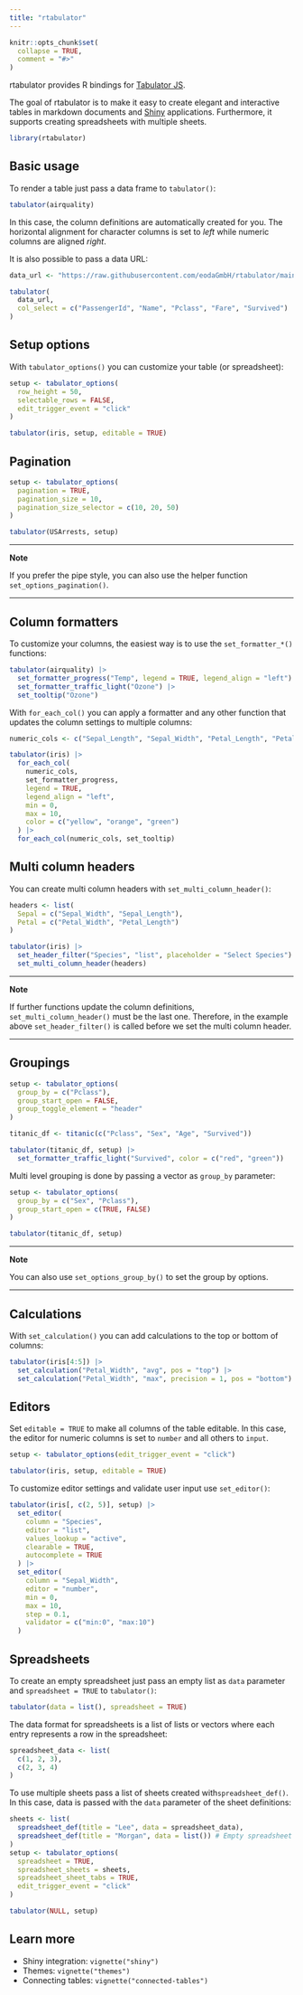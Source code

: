 ```yaml
---
title: "rtabulator"
---
```


```r
knitr::opts_chunk$set(
  collapse = TRUE,
  comment = "#>"
)
```

rtabulator provides R bindings for [Tabulator JS](https://tabulator.info/).

The goal of rtabulator is to make it easy to create elegant and interactive tables in markdown documents and [Shiny](https://shiny.posit.co/) applications. Furthermore, it supports creating spreadsheets with multiple sheets.

```r
library(rtabulator)
```

## Basic usage

To render a table just pass a data frame to `tabulator()`:

```r
tabulator(airquality)
```

In this case, the column definitions are automatically created for you. The horizontal alignment for character columns is set to _left_  while numeric columns are aligned _right_.

It is also possible to pass a data URL:

```r
data_url <- "https://raw.githubusercontent.com/eodaGmbH/rtabulator/main/data-raw/titanic.csv"

tabulator(
  data_url,
  col_select = c("PassengerId", "Name", "Pclass", "Fare", "Survived")
)
```

## Setup options

With `tabulator_options()` you can customize your table (or spreadsheet):

```r
setup <- tabulator_options(
  row_height = 50,
  selectable_rows = FALSE,
  edit_trigger_event = "click"
)

tabulator(iris, setup, editable = TRUE)
```

## Pagination

```r
setup <- tabulator_options(
  pagination = TRUE,
  pagination_size = 10,
  pagination_size_selector = c(10, 20, 50)
)

tabulator(USArrests, setup)
```

***

**Note**

If you prefer the pipe style, you can also use the helper function `set_options_pagination()`.

***

## Column formatters

To customize your columns, the easiest way is to use the `set_formatter_*()` functions: 

```r
tabulator(airquality) |>
  set_formatter_progress("Temp", legend = TRUE, legend_align = "left") |>
  set_formatter_traffic_light("Ozone") |>
  set_tooltip("Ozone")
```

With `for_each_col()` you can apply a formatter and any other function that updates the column settings to multiple columns:

```r
numeric_cols <- c("Sepal_Length", "Sepal_Width", "Petal_Length", "Petal_Width")

tabulator(iris) |>
  for_each_col(
    numeric_cols,
    set_formatter_progress,
    legend = TRUE,
    legend_align = "left",
    min = 0,
    max = 10,
    color = c("yellow", "orange", "green")
  ) |>
  for_each_col(numeric_cols, set_tooltip)
```

## Multi column headers

You can create multi column headers with `set_multi_column_header()`:

```r
headers <- list(
  Sepal = c("Sepal_Width", "Sepal_Length"),
  Petal = c("Petal_Width", "Petal_Length")
)

tabulator(iris) |>
  set_header_filter("Species", "list", placeholder = "Select Species") |>
  set_multi_column_header(headers)
```

***

**Note**

If further functions update the column definitions, `set_multi_column_header()` must be the last one. Therefore, in the example above `set_header_filter()` is called before we set the multi column header.

***

## Groupings

```r
setup <- tabulator_options(
  group_by = c("Pclass"),
  group_start_open = FALSE,
  group_toggle_element = "header"
)

titanic_df <- titanic(c("Pclass", "Sex", "Age", "Survived"))

tabulator(titanic_df, setup) |>
  set_formatter_traffic_light("Survived", color = c("red", "green"))
```

Multi level grouping is done by passing a vector as `group_by` parameter:

```r
setup <- tabulator_options(
  group_by = c("Sex", "Pclass"),
  group_start_open = c(TRUE, FALSE)
)

tabulator(titanic_df, setup)
```

***

**Note**

You can also use `set_options_group_by()` to set the group by options. 

***

## Calculations

With `set_calculation()` you can add calculations to the top or bottom of columns:

```r
tabulator(iris[4:5]) |>
  set_calculation("Petal_Width", "avg", pos = "top") |>
  set_calculation("Petal_Width", "max", precision = 1, pos = "bottom")
```

## Editors

Set `editable = TRUE` to make all columns of the table editable. In this case, the editor for numeric columns is set to `number` and all others to `input`.

```r
setup <- tabulator_options(edit_trigger_event = "click")

tabulator(iris, setup, editable = TRUE)
```

To customize editor settings and validate user input use `set_editor()`:

```r
tabulator(iris[, c(2, 5)], setup) |>
  set_editor(
    column = "Species",
    editor = "list",
    values_lookup = "active",
    clearable = TRUE,
    autocomplete = TRUE
  ) |>
  set_editor(
    column = "Sepal_Width",
    editor = "number",
    min = 0,
    max = 10,
    step = 0.1,
    validator = c("min:0", "max:10")
  )
```

## Spreadsheets

To create an empty spreadsheet just pass an empty list as `data` parameter and `spreadsheet = TRUE` to `tabulator()`:

```r
tabulator(data = list(), spreadsheet = TRUE)
```

The data format for spreadsheets is a list of lists or vectors where each entry represents a row in the spreadsheet:

```r
spreadsheet_data <- list(
  c(1, 2, 3),
  c(2, 3, 4)
)
```

To use multiple sheets pass a list of sheets created with`spreadsheet_def()`. In this case, data is passed with the `data` parameter of the sheet definitions:

```r
sheets <- list(
  spreadsheet_def(title = "Lee", data = spreadsheet_data),
  spreadsheet_def(title = "Morgan", data = list()) # Empty spreadsheet
)
setup <- tabulator_options(
  spreadsheet = TRUE,
  spreadsheet_sheets = sheets,
  spreadsheet_sheet_tabs = TRUE,
  edit_trigger_event = "click"
)

tabulator(NULL, setup)
```

## Learn more

* Shiny integration: `vignette("shiny")`
* Themes: `vignette("themes")`
* Connecting tables: `vignette("connected-tables")`
